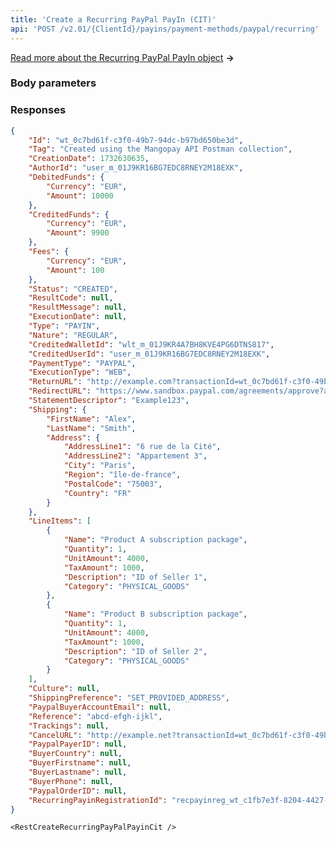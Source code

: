 ```yaml
---
title: 'Create a Recurring PayPal PayIn (CIT)'  
api: 'POST /v2.01/{ClientId}/payins/payment-methods/paypal/recurring'
---
```





[Read more about the Recurring PayPal PayIn object](/api-reference/recurring-payin-registrations/recurring-paypal-payin-object) **→**

### Body parameters  

<RecurringPayinRegistrationId />

<Tag />  

<ReturnURL />  

<CancelURL />

<StatementDescriptor />  

<Shipping4 />  

<LineItems1 />  

<Culture4 />  

<ShippingPreference />  

<Reference1 />  

### Responses  

<AccordionGroup>

<Accordion title="200 - Created">  

<IdResponse />  

<TagResponse />  

<CreationDateResponse />  

<AuthorIdResponse />  

<DebitedFunds8Response />  

<CreditedFunds6Response />  

<Fees6Response />  

<Status2Response />  

<ResultCodeResponse />  

<ResultMessageResponse />  

<ExecutionDateResponse />  

<TypeResponse />  

<NatureResponse />  

<CreditedWalletIdResponse />  

<PaymentType8Response />  

<ExecutionTypeResponse />  

<ReturnURLResponse />  

<RedirectURLResponse />  

<StatementDescriptorResponse />  

<Shipping5Response />  

<LineItems1Response />  

<Culture1Response />  

<ShippingPreferenceResponse />  

<PaypalBuyerAccountEmailResponse />  

<Reference1Response />  

<TrackingsResponse />

<CancelURLResponse/>
<PaypalPayerIDResponse/>
<BuyerCountryResponse/>
<BuyerFirstnameResponse/>
<BuyerLastnameResponse/>
<BuyerPhoneResponse/>
<PaypalOrderIDResponse/>
<RecurringPayinRegistrationId1Response/>

</Accordion>

</AccordionGroup>  

<ResponseExample>  

```json 200  
{
    "Id": "wt_0c7bd61f-c3f0-49b7-94dc-b97bd650be3d",
    "Tag": "Created using the Mangopay API Postman collection",
    "CreationDate": 1732630635,
    "AuthorId": "user_m_01J9KR16BG7EDC8RNEY2M18EXK",
    "DebitedFunds": {
        "Currency": "EUR",
        "Amount": 10000
    },
    "CreditedFunds": {
        "Currency": "EUR",
        "Amount": 9900
    },
    "Fees": {
        "Currency": "EUR",
        "Amount": 100
    },
    "Status": "CREATED",
    "ResultCode": null,
    "ResultMessage": null,
    "ExecutionDate": null,
    "Type": "PAYIN",
    "Nature": "REGULAR",
    "CreditedWalletId": "wlt_m_01J9KR4A7BH8KVE4PG6DTNS817",
    "CreditedUserId": "user_m_01J9KR16BG7EDC8RNEY2M18EXK",
    "PaymentType": "PAYPAL",
    "ExecutionType": "WEB",
    "ReturnURL": "http://example.com?transactionId=wt_0c7bd61f-c3f0-49b7-94dc-b97bd650be3d",
    "RedirectURL": "https://www.sandbox.paypal.com/agreements/approve?approval_session_id=8C820771K64683846",
    "StatementDescriptor": "Example123",
    "Shipping": {
        "FirstName": "Alex",
        "LastName": "Smith",
        "Address": {
            "AddressLine1": "6 rue de la Cité",
            "AddressLine2": "Appartement 3",
            "City": "Paris",
            "Region": "île-de-france",
            "PostalCode": "75003",
            "Country": "FR"
        }
    },
    "LineItems": [
        {
            "Name": "Product A subscription package",
            "Quantity": 1,
            "UnitAmount": 4000,
            "TaxAmount": 1000,
            "Description": "ID of Seller 1",
            "Category": "PHYSICAL_GOODS"
        },
        {
            "Name": "Product B subscription package",
            "Quantity": 1,
            "UnitAmount": 4000,
            "TaxAmount": 1000,
            "Description": "ID of Seller 2",
            "Category": "PHYSICAL_GOODS"
        }
    ],
    "Culture": null,
    "ShippingPreference": "SET_PROVIDED_ADDRESS",
    "PaypalBuyerAccountEmail": null,
    "Reference": "abcd-efgh-ijkl",
    "Trackings": null,
    "CancelURL": "http://example.net?transactionId=wt_0c7bd61f-c3f0-49b7-94dc-b97bd650be3d",
    "PaypalPayerID": null,
    "BuyerCountry": null,
    "BuyerFirstname": null,
    "BuyerLastname": null,
    "BuyerPhone": null,
    "PaypalOrderID": null,
    "RecurringPayinRegistrationId": "recpayinreg_wt_c1fb7e3f-8204-4427-9251-df886fbb4e42"
}
```

</ResponseExample>  

<RequestExample>  

    <RestCreateRecurringPayPalPayinCit />
    
</RequestExample>